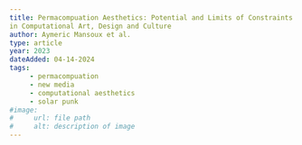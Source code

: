 ```yaml
---
title: Permacompuation Aesthetics: Potential and Limits of Constraints
in Computational Art, Design and Culture
author: Aymeric Mansoux et al.
type: article
year: 2023
dateAdded: 04-14-2024
tags: 
     - permacompuation
     - new media
     - computational aesthetics
     - solar punk
#image: 
#     url: file path
#     alt: description of image
---
```



<LinkButton
    text="Link to Paper"
    url="https://monoskop.org/images/6/6a/Mansoux_Aymeric_et_al_2023_Permacomputing_Aesthetics.pdf"
/>
